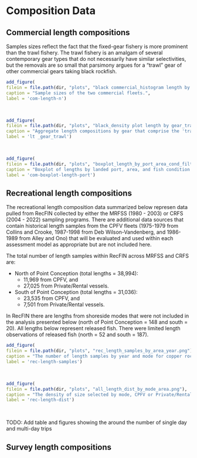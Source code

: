 

# Composition Data

## Commercial length compositions

Samples sizes reflect the fact that the fixed-gear fishery is more prominent than the trawl fishery. The trawl fishery is an amalgam of several contemporary gear types that do not necessarily have similar selectivities, but the removals are so small that parsimony argues for a "trawl" gear of other commercial gears taking black rockfish.


```r
add_figure(
filein = file.path(dir, "plots", "black commercial_histogram length by fleet.tiff"), 
caption = "Sample sizes of the two commercial fleets.",
label = 'com-length-n')

```
\

```r
add_figure(
filein = file.path(dir, "plots", "black_density plot length by gear_trawl.jpg"), 
caption = "Aggregate length compositions by gear that comprise the 'trawl' fishery.",
label = 'lt _gear_trawl')

```

\
```r
add_figure(
filein = file.path(dir, "plots", "boxplot_length_by_port_area_cond_filtered_by_100n.png"), 
caption = "Boxplot of lengths by landed port, area, and fish condition (live or dead).  Only ports with greater than 100 length samples (live + dead > 100 samples) across all years are shown (source: PacFIN)",
label = 'com-boxplot-length-port')

```

## Recreational length compositions

The recreational length composition data summarized below represen data pulled from RecFIN collected by either the MRFSS (1980 - 2003) or CRFS (2004 - 2022) sampling programs. There are additional data sources that contain historical length samples from the CPFV fleets (1975-1979 from Collins and Crooke, 1987-1998 from Deb Wilson-Vandenberg, and 1986-1989 from Alley and Ono) that will be evaluated and used within each assessment model as appropriate but are not included here.

The total number of length samples within RecFIN across MRFSS and CRFS are:

* North of Point Conception (total lengths = 38,994): 
  * 11,969 from CPFV, and
  * 27,025 from Private/Rental vessels.
* South of Point Conception (total lengths = 31,036): 
  * 23,535 from CPFV, and
  * 7,501 from Private/Rental vessels.

In RecFIN there are lengths from shoreside modes that were not included in the analysis presented below (north of Point Conception = 148 and south = 20). All lengths below represent released fish. There were limited length observations of released fish (north = 52 and south = 187).

```r
add_figure(
filein = file.path(dir, "plots", "rec_length_samples_by_area_year.png"), 
caption = "The number of length samples by year and mode for copper rockfish for areas south and north of Point Conception. Since 1980, there are a total of 11,969 CPFV and 27,025 Private/Rental length samples north of Point Conception and 23,535 CPFV and 7,501 Private/Rental length samples south of Point Conception (source: RecFIN)",
label = 'rec-length-samples')

```
\

```r
add_figure(
filein = file.path(dir, "plots", "all_length_dist_by_mode_area.png"), 
caption = "The density of size selected by mode, CPFV or Private/Rental, for each area across all years (source: RecFIN)",
label = 'rec-length-dist')

```
\

TODO: Add table and figures showing the around the number of single day and multi-day trips


## Survey length compositions